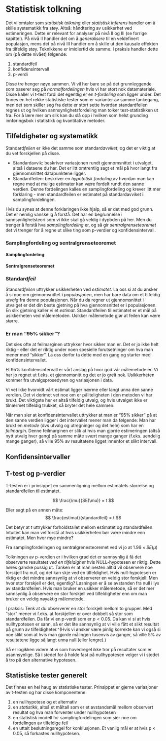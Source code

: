 # Statistisk tolkning
Det vi omtaler som *statistisk tolkning* eller *statistisk inferens* handler om å skille systematikk fra støy. Altså: håndtering av usikkerhet ved estimeringen. Dette er relevant for analyser på nivå II og III (se forrige kapittel). På nivå II handler det om å *generalisere* til en veldefinert populasjon, mens det på nivå III handler om å skille ut den kausale effekten fra tilfeldig støy. Teknikkene er imidlertid de samme. I praksis handler dette om (på dette nivået) følgende: 

1) standardfeil  
1) konfidensintervall
1) p-verdi 

Disse tre henger nøye sammen. Vi vil her bare se på det grunnleggende som baserer seg på *normalfordelingen* hvis vi har stort nok datamateriale. Disse kaller vi t-test fordi det egentlig er en *t-fordeling* som ligger under. Det finnes en hel rekke statistiske tester som er varianter av samme tankegang, men det som skiller seg fra dette er stort sette hvordan standardfeilen regnes ut og hvilken sannsynlighetsfordeling man tolker test-statistikken ut fra. For å lære mer om slik kan du slå opp i hvilken som helst grunding innføringsbok i statistikk og kvantitative metoder. 


## Tilfeldigheter og systematikk 
Standard*feilen* er ikke det samme som standard*avviket*, og det er viktig at du vet forskjellen på disse. 

* Standardavvik: beskriver variasjonen rundt gjennomsnittet i utvalget, altså i dataene du har. Det er litt omtrentlig sagt et mål på hvor langt fra gjennomsnittet datapunktene ligger.  
* Standardfeilen: beskriver en *hypotetisk fordeling* av hvordan man kan regne med at mulige estimater kan være fordelt rundt den sanne verdien. Denne fordelingen kalles en samplingfordeling og krever litt mer forklaring - men standardfeilen er estimatet på standardavviket i samplingfordelingen.

Hvis du synes at denne forklaringen ikke hjalp, så er det med god grunn. Det er nemlig vanskelig å forstå. Det har en begrunnelse i sannsynlighetsteori som vi ikke skal gå veldig i dypbden på her. Men du trenger å forstå hva *samplingfordeling* er, og så gir *sentralgrenseteoremet* det vi trenger for å regne ut slike ting som p-verdier og konfidensintervall. 


### Samplingfordeling og sentralgrenseteoremet 
#### Samplingfordeling


#### Sentralgrenseteoremet 



### Standard*feil* 
Standard*feilen* uttrykker usikkerheten ved *estimatet*. La oss si at du ønsker å si noe om gjennomsnittet i *populasjonen*, men har bare data om et tilfeldig *utvalg* fra denne populasjonen. Når du da regner ut gjennomsnittet i utvalget er det din beste gjetning på hva gjennomsnittet er i populasjonen. En slik gjetning kaller vi et *estimat*. Standardfeilen til estimatet er et mål på usikkerheten ved målemetoden. Usikker målemetode gjør at feilen kan være større. 





### Er man "95% sikker"?
Det sies ofte at feilmarginen uttrykker hvor sikker man er. Det er jo ikke helt riktig - eller det er riktig under noen spesielle forutsetninger om hva man mener med "sikker". La oss derfor ta dette med en gang og starter med konfidensintervallet. 

Et 95% konfidensintervall er vårt anslag på hvor god vår målemetode er. Vi har jo regnet ut f.eks. et gjennomsnitt og det er jo greit nok. Usikkerheten kommer fra utvalgsprosedyren og variasjonen i data. 

Vi vet ikke hvorvidt vårt estimat ligger nærme eller langt unna den sanne verdien. Det vi derimot vet noe om er påliteligheten i den metoden vi har brukt. Det viktigste her er altså tilfeldig utvalg, og hvis utvalget ikke er tilnærmet tilfeldig trukket, så bryter det hele sammen.

Når man sier at konfidensintervallet uttrykker at man er "95% sikker" på at den sanne verdien ligger i det intervallet mener man da følgende: Man har brukt en *metode* (dvs utvalg og utregninger og det hele) som har en *feilmargin*. Denne feilmarginen er slik at hvis man gjorde estimeringen (altså nytt utvalg hver gang) på samme måte svært mange ganger (f.eks. uendelig mange ganger), så ville 95% av resultatene ligget innenfor et slikt intervall. 


## Konfidensintervaller 



## T-test og p-verdier 

T-testen er i prinsippet en sammenligning mellom estimatets størrelse og standardfeilen til estimatet. 


$$
 \frac{\mu}{SE(\mu)} = t 
$$

Eller sagt på en annen måte: 
$$
 \frac{estimat}{standardfeil} = t 
$$

Det betyr at $t$ uttrykker forholdstallet mellom estimatet og standardfeilen. Intuitivt kan man vel forstå at hvis usikkerheten bør være mindre enn estimatet. Men hvor mye mindre? 

Fra samplingfordelingen og sentralgrenesteoremet ved vi jo at $1.96 \times SE(\mu)$ 



Tolkningen av p-verdien er i hvilken grad det er sannsynlig å få det observerte resultatet *ved en tilfeldighet* hvis NULL-hypotesen er riktig. Dette høres ganske pussig ut. Tanken er at man nesten alltid vil observere noe forskjell fra null, og det kan skje ved en tilfeldighet. Hvis null-hypotesen er riktig er det mindre sannsynlig at vi observerer en veldig stor forskjell. Men hvor stor forskjell er det, egentlig? Løsningen er å se avstanden fra null i lys av standardfeilen. Hvis man bruker en usikker målemetode, så er det mer sannsynlig å observere en stor forskjell ved tilfeldigheter enn om man bruker en veldig nøyaktig målemetode. 

I praksis: Tenk at du observerer en stor forskjell mellom to grupper. Med "stor" mener vi f.eks. at forskjellen er over dobbelt så stor som standardfeilen. Da får vi en p-verdi som er $p < 0.05$. Da kan vi si at hvis nullhypotesen er sann, så er det lite sannsynlig at vi ville fått et slikt resultat på grunn av tilfeldigheter.^(Hvis vi ønsker være pinlig korrekte kan vi også si noe slikt som at hvis man gjorde målingen tusenvis av ganger, så ville 5% av resultatene ligge så langt unna null (eller lengre).) 

Så er logikken videre at vi som hovedregel ikke tror på resultater som er usannsynlige. Så i stedet for å holde fast på nullhypotesen velger vi i stedet å tro på den alternative hypotesen. 



## Statistiske tester generelt 

Det finnes en hel haug av statistiske tester. Prinsippet er gjerne variasjoner av t-testen og har disse komponentene: 

1. en nullhypotese og et alternativ 
1. en *statistikk*, altså et måltall som er et avstandsmål mellom observert resultat og hva man forventer under nullhypotesen 
1. en statistisk modell for samplingfordelingen som sier noe om fordelingen av tilfeldige feil 
1. en uttalt beslutningsregel for konklusjonen. Et vanlig mål er at hvis p < 0.05, så forkastes nullhypotesen. 




